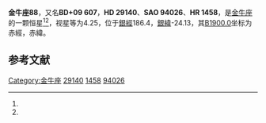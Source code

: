 {{Starbox begin
| name = 金牛座88
}}
{{Starbox observe
| epoch = [[J2000.0|J2000.0]]
| constell = [[金牛座|金牛座]]<ref name=SIMBAD>{{cite web
 | url=http://simbad.u-strasbg.fr/simbad/sim-id?Ident=HR+1458
 | title =Pulsating variable Star
 | publisher=Centre de Données astronomiques de Strasbourg
 | work=SIMBAD
 | accessdate=2012-07-13}}</ref><ref name=DATA>{{cite web
 | url=http://vizier.u-strasbg.fr/viz-bin/VizieR-5?-out.add=.&-source=5050&-corr=PK=HR&-out.max=9999&HR=1458
 | title=VizieR Detailed Page
 | accessdate=2012-07-13
 | archive-date=2016-03-04
 | archive-url=https://web.archive.org/web/20160304234517/http://vizier.u-strasbg.fr/viz-bin/VizieR-5?-out.add=.&-source=5050&-corr=PK=HR&-out.max=9999&HR=1458
 | dead-url=no
 }}</ref>
| 星官 = 
| ra = {{RA|4|35|39.3}}<ref name=SIMBAD /><ref name=DATA />
| dec = {{DEC|+10|9|39}}<ref name=SIMBAD /><ref name=DATA />
| appmag_v = 4.25<ref name=SIMBAD /><ref name=DATA />
}}
{{Starbox character
| class = A5m<ref name=SIMBAD /><ref name=DATA />
| b-v = 0.18<ref name=SIMBAD /><ref name=DATA />
| u-b = 0.11<ref name=SIMBAD /><ref name=DATA />
| r-i = 0.1<ref name=SIMBAD /><ref name=DATA />
| variable = 
}}
{{Starbox astrometry
| radial_v = 0.11
| prop_mo_ra = 29
| parallax = 0.036
| p_error = 
}}
{{Starbox catalog
| names =BD+09 607，[[SAO星表|SAO]] 94026，[[HD星表|HD]] 29140，[[HR星表|HR]] 1458}}
{{Starbox reference |Simbad=HR+1458}}
{{Starbox end}}

'''金牛座88'''，又名'''BD+09 607'''，'''HD 29140'''、'''SAO 94026'''、'''HR 1458'''，是[[金牛座|金牛座]]的一颗恒星<ref name=SIMBAD /><ref name=DATA />，视星等为4.25，位于[[銀道座標系|銀經]]186.4，[[銀道座標系|銀緯]]-24.13，其[[B1900.0|B1900.0]]坐标为赤經{{RA|4|30|9.5}}，赤緯{{DEC|+9|-24.13|20}}。

== 参考文献 ==
{{reflist}}

{{star-stub}}

{{金牛座恒星}}
{{星官|天节|8|0}}
[[Category:金牛座|Category:金牛座]]
[[Category:HD和HDE天體|29140]]
[[Category:HR天體|1458]]
[[Category:SAO天體|94026]]